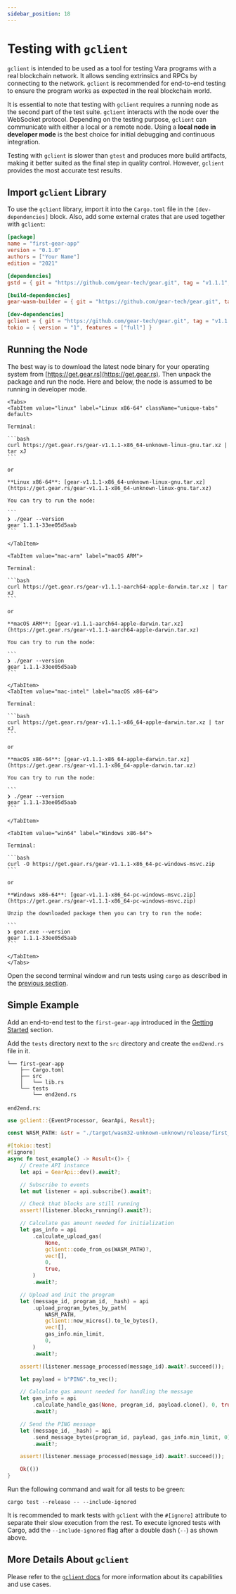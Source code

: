 ```yaml
---
sidebar_position: 18
---
```



# Testing with `gclient`

`gclient` is intended to be used as a tool for testing Vara programs with a real blockchain network. It allows sending extrinsics and RPCs by connecting to the network. `gclient` is recommended for end-to-end testing to ensure the program works as expected in the real blockchain world.

It is essential to note that testing with `gclient` requires a running node as the second part of the test suite. `gclient` interacts with the node over the WebSocket protocol. Depending on the testing purpose, `gclient` can communicate with either a local or a remote node. Using a **local node in developer mode** is the best choice for initial debugging and continuous integration.

Testing with `gclient` is slower than `gtest` and produces more build artifacts, making it better suited as the final step in quality control. However, `gclient` provides the most accurate test results.

## Import `gclient` Library

To use the `gclient` library, import it into the `Cargo.toml` file in the `[dev-dependencies]` block. Also, add some external crates that are used together with `gclient`:

```toml
[package]
name = "first-gear-app"
version = "0.1.0"
authors = ["Your Name"]
edition = "2021"

[dependencies]
gstd = { git = "https://github.com/gear-tech/gear.git", tag = "v1.1.1", features = ["debug"] }

[build-dependencies]
gear-wasm-builder = { git = "https://github.com/gear-tech/gear.git", tag = "v1.1.1" }

[dev-dependencies]
gclient = { git = "https://github.com/gear-tech/gear.git", tag = "v1.1.1" }
tokio = { version = "1", features = ["full"] }
```

## Running the Node

The best way is to download the latest node binary for your operating system from [https://get.gear.rs](https://get.gear.rs). Then unpack the package and run the node. Here and below, the node is assumed to be running in developer mode.

````mdx-code-block
<Tabs>
<TabItem value="linux" label="Linux x86-64" className="unique-tabs" default>

Terminal:

```bash
curl https://get.gear.rs/gear-v1.1.1-x86_64-unknown-linux-gnu.tar.xz | tar xJ
```

or

**Linux x86-64**: [gear-v1.1.1-x86_64-unknown-linux-gnu.tar.xz](https://get.gear.rs/gear-v1.1.1-x86_64-unknown-linux-gnu.tar.xz)

You can try to run the node:

```
❯ ./gear --version
gear 1.1.1-33ee05d5aab
```

</TabItem>

<TabItem value="mac-arm" label="macOS ARM">

Terminal:

```bash
curl https://get.gear.rs/gear-v1.1.1-aarch64-apple-darwin.tar.xz | tar xJ
```

or

**macOS ARM**: [gear-v1.1.1-aarch64-apple-darwin.tar.xz](https://get.gear.rs/gear-v1.1.1-aarch64-apple-darwin.tar.xz)

You can try to run the node:

```
❯ ./gear --version
gear 1.1.1-33ee05d5aab
```

</TabItem>
<TabItem value="mac-intel" label="macOS x86-64">

Terminal:

```bash
curl https://get.gear.rs/gear-v1.1.1-x86_64-apple-darwin.tar.xz | tar xJ
```

or

**macOS x86-64**: [gear-v1.1.1-x86_64-apple-darwin.tar.xz](https://get.gear.rs/gear-v1.1.1-x86_64-apple-darwin.tar.xz)

You can try to run the node:

```
❯ ./gear --version
gear 1.1.1-33ee05d5aab
```

</TabItem>

<TabItem value="win64" label="Windows x86-64">

Terminal:

```bash
curl -O https://get.gear.rs/gear-v1.1.1-x86_64-pc-windows-msvc.zip
```

or

**Windows x86-64**: [gear-v1.1.1-x86_64-pc-windows-msvc.zip](https://get.gear.rs/gear-v1.1.1-x86_64-pc-windows-msvc.zip)

Unzip the downloaded package then you can try to run the node:

```
❯ gear.exe --version
gear 1.1.1-33ee05d5aab
```

</TabItem>
</Tabs>
````

Open the second terminal window and run tests using `cargo` as described in the [previous section](/build/testing.md#building-a-program-in-test-mode).

## Simple Example

Add an end-to-end test to the `first-gear-app` introduced in the [Getting Started](getting-started-in-5-minutes.md#creating-your-first-vara-program) section.

Add the `tests` directory next to the `src` directory and create the `end2end.rs` file in it.

```
└── first-gear-app
    ├── Cargo.toml
    ├── src
    │   └── lib.rs
    └── tests
        └── end2end.rs
```

`end2end.rs`:

```rust
use gclient::{EventProcessor, GearApi, Result};

const WASM_PATH: &str = "./target/wasm32-unknown-unknown/release/first_gear_app.opt.wasm";

#[tokio::test]
#[ignore]
async fn test_example() -> Result<()> {
    // Create API instance
    let api = GearApi::dev().await?;

    // Subscribe to events
    let mut listener = api.subscribe().await?;

    // Check that blocks are still running
    assert!(listener.blocks_running().await?);

    // Calculate gas amount needed for initialization
    let gas_info = api
        .calculate_upload_gas(
            None,
            gclient::code_from_os(WASM_PATH)?,
            vec![],
            0,
            true,
        )
        .await?;

    // Upload and init the program
    let (message_id, program_id, _hash) = api
        .upload_program_bytes_by_path(
            WASM_PATH,
            gclient::now_micros().to_le_bytes(),
            vec![],
            gas_info.min_limit,
            0,
        )
        .await?;

    assert!(listener.message_processed(message_id).await?.succeed());

    let payload = b"PING".to_vec();

    // Calculate gas amount needed for handling the message
    let gas_info = api
        .calculate_handle_gas(None, program_id, payload.clone(), 0, true)
        .await?;

    // Send the PING message
    let (message_id, _hash) = api
        .send_message_bytes(program_id, payload, gas_info.min_limit, 0)
        .await?;

    assert!(listener.message_processed(message_id).await?.succeed());

    Ok(())
}
```

Run the following command and wait for all tests to be green:

```shell
cargo test --release -- --include-ignored
```

It is recommended to mark tests with `gclient` with the `#[ignore]` attribute to separate their slow execution from the rest. To execute ignored tests with Cargo, add the `--include-ignored` flag after a double dash (`--`) as shown above.

## More Details About `gclient`

Please refer to the [`gclient` docs](https://docs.gear.rs/gclient/) for more information about its capabilities and use cases.
